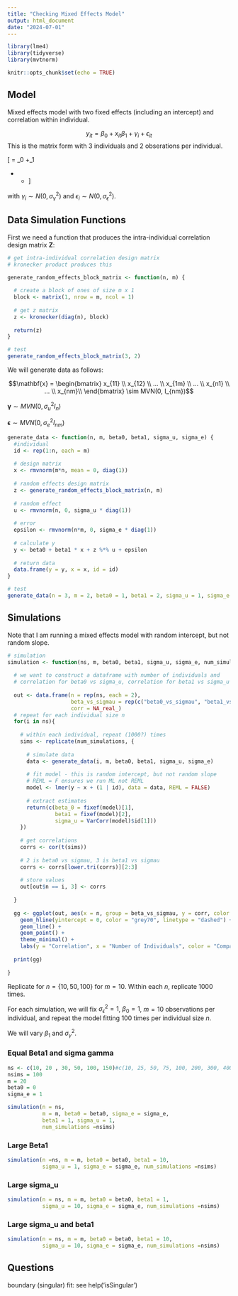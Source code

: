 ```yaml
---
title: "Checking Mixed Effects Model"
output: html_document
date: "2024-07-01"
---
```


```r
library(lme4)
library(tidyverse)
library(mvtnorm)

knitr::opts_chunk$set(echo = TRUE)
```


## Model

Mixed effects model with two fixed effects (including an intercept) and correlation within individual. 




$$y_{it} = \beta_0 + x_{it}\beta_1  +  \gamma_i + \epsilon_{it}$$
This is the matrix form with $3$ individuals and $2$ obserations per individual. 

\[
\begin{bmatrix}
y_{11} \\
y_{12} \\
y_{21} \\
y_{22} \\
y_{31} \\
y_{32}
\end{bmatrix} = 
\beta_0 \begin{bmatrix}
1 \\
1 \\
1 \\
1 \\
1 \\
1
\end{bmatrix} +\beta_1 \begin{bmatrix}
x_{11} \\
x_{12} \\
x_{21} \\
x_{22} \\
x_{31} \\
x_{32}
\end{bmatrix} + 
\begin{bmatrix}
1 & 0 & 0 \\
1 & 0 & 0 \\
0 & 1 & 0 \\
0 & 1 & 0 \\
0 & 0 & 1 \\
0 & 0 & 1
\end{bmatrix}
\begin{bmatrix}
\gamma_1 \\
\gamma_2 \\
\gamma_3
\end{bmatrix} +
\begin{bmatrix}
\epsilon_{11} \\
\epsilon_{12} \\
\epsilon_{21} \\
\epsilon_{22} \\
\epsilon_{31} \\
\epsilon_{32}
\end{bmatrix}
\]

with $\gamma_i \sim N(0, \sigma^2_\gamma)$ and $\epsilon_i \sim N(0, \sigma^2_\epsilon)$.

## Data Simulation Functions

First we need a function that produces the intra-individual correlation design matrix $\mathbf{Z}$:

```r
# get intra-individual correlation design matrix
# kronecker product produces this

generate_random_effects_block_matrix <- function(n, m) {
  
  # create a block of ones of size m x 1
  block <- matrix(1, nrow = m, ncol = 1)
  
  # get z matrix
  z <- kronecker(diag(n), block)
  
  return(z)
}

# test
generate_random_effects_block_matrix(3, 2)
```

We will generate data as follows:

$$\mathbf{x} = \begin{bmatrix} x_{11} \\
x_{12} \\
... \\
x_{1m} \\
... \\
x_{n1} \\
... \\
x_{nm}\\
\end{bmatrix} \sim MVN(0, I_{nm})$$

$\pmb{\gamma} \sim MVN(0, \sigma_u^2 I_n)$

$\pmb{\epsilon} \sim MVN(0, \sigma_e^2 I_{nm})$


```r
generate_data <- function(n, m, beta0, beta1, sigma_u, sigma_e) {
  #individual
  id <- rep(1:n, each = m)
  
  # design matrix
  x <- rmvnorm(m*n, mean = 0, diag(1))
  
  # random effects design matrix
  z <- generate_random_effects_block_matrix(n, m)
  
  # random effect
  u <- rmvnorm(n, 0, sigma_u * diag(1))
  
  # error
  epsilon <- rmvnorm(n*m, 0, sigma_e * diag(1))
  
  # calculate y
  y <- beta0 + beta1 * x + z %*% u + epsilon
  
  # return data
  data.frame(y = y, x = x, id = id)
}

# test
generate_data(n = 3, m = 2, beta0 = 1, beta1 = 2, sigma_u = 1, sigma_e = 1)
```


## Simulations

Note that I am running a mixed effects model with random intercept, but not random slope. 

```r
# simulation
simulation <- function(ns, m, beta0, beta1, sigma_u, sigma_e, num_simulations){
  
  # we want to construct a dataframe with number of individuals and
  # correlation for beta0 vs sigma_u, correlation for beta1 vs sigma_u
  
  out <- data.frame(n = rep(ns, each = 2), 
                    beta_vs_sigmau = rep(c("beta0_vs_sigmau", "beta1_vs_sigmau"),  length(ns)), 
                    corr = NA_real_)
  # repeat for each individual size n
  for(i in ns){
    
    # within each individual, repeat (1000?) times
    sims <- replicate(num_simulations, {
      
      # simulate data
      data <- generate_data(i, m, beta0, beta1, sigma_u, sigma_e)
      
      # fit model - this is random intercept, but not random slope
      # REML = F ensures we run ML not REML
      model <- lmer(y ~ x + (1 | id), data = data, REML = FALSE)
      
      # extract estimates
      return(c(beta_0 = fixef(model)[1], 
               beta1 = fixef(model)[2], 
               sigma_u = VarCorr(model)$id[1]))
    })
    
    # get correlations
    corrs <- cor(t(sims))
    
    # 2 is beta0 vs sigmau, 3 is beta1 vs sigmau
    corrs <- corrs[lower.tri(corrs)][2:3]
    
    # store values
    out[out$n == i, 3] <- corrs
    
  }
  
  gg <- ggplot(out, aes(x = n, group = beta_vs_sigmau, y = corr, color = beta_vs_sigmau)) + 
    geom_hline(yintercept = 0, color = "grey70", linetype = "dashed") +
    geom_line() + 
    geom_point() + 
    theme_minimal() + 
    labs(y = "Correlation", x = "Number of Individuals", color = "Comparison")
  
  print(gg)
  
}
```

Replicate for $n = \{10, 50, 100\}$ for $m = 10$. Within each $n$, replicate 1000 times. 

For each simulation, we will fix $\sigma_\epsilon^2 = 1$, $\beta_0 = 1$, $m = 10$ observations per individual, and repeat the model fitting $100$ times per individual size $n$. 

We will vary $\beta_1$ and $\sigma_\gamma^2$.


### Equal Beta1 and sigma gamma

```r
ns <- c(10, 20 , 30, 50, 100, 150)#c(10, 25, 50, 75, 100, 200, 300, 400)
nsims = 100
m = 20
beta0 = 0
sigma_e = 1

simulation(n = ns, 
           m = m, beta0 = beta0, sigma_e = sigma_e,
           beta1 = 1, sigma_u = 1, 
           num_simulations =nsims)
```


### Large Beta1 


```r
simulation(n =ns, m = m, beta0 = beta0, beta1 = 10, 
           sigma_u = 1, sigma_e = sigma_e, num_simulations =nsims)
```


### Large sigma_u 


```r
simulation(n = ns, m = m, beta0 = beta0, beta1 = 1, 
           sigma_u = 10, sigma_e = sigma_e, num_simulations =nsims)
```



### Large sigma_u and beta1


```r
simulation(n = ns, m = m, beta0 = beta0, beta1 = 10,
           sigma_u = 10, sigma_e = sigma_e, num_simulations =nsims)
```



## Questions

boundary (singular) fit: see help('isSingular')